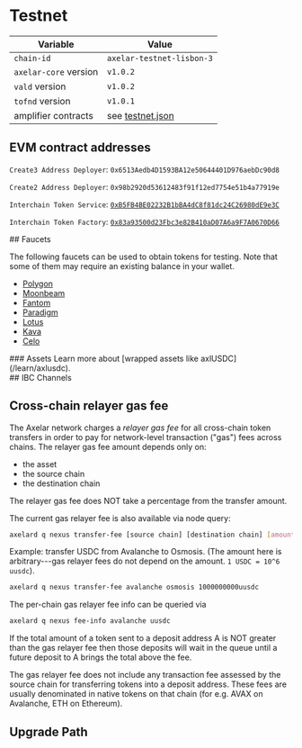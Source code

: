 # Testnet


| Variable              | Value                                                                                                                             |
| --------------------- | --------------------------------------------------------------------------------------------------------------------------------- |
| `chain-id`            | `axelar-testnet-lisbon-3`                                                                                                         |
| `axelar-core` version | `v1.0.2`                                                                                                                          |
| `vald` version        | `v1.0.2`                                                                                                                          |
| `tofnd` version       | `v1.0.1`                                                                                                                          |
| amplifier contracts   | see [testnet.json](https://github.com/axelarnetwork/axelar-contract-deployments/blob/main/axelar-chains-config/info/testnet.json) |

## EVM contract addresses

<div className="space-y-1 mt-4">
  <EVMChains client:only environment="testnet" />

`Create3 Address Deployer`: `0x6513Aedb4D1593BA12e50644401D976aebDc90d8`

`Create2 Address Deployer`: `0x98b2920d53612483f91f12ed7754e51b4a77919e`

`Interchain Token Service`: [`0xB5FB4BE02232B1bBA4dC8f81dc24C26980dE9e3C`](https://etherscan.io/address/0xB5FB4BE02232B1bBA4dC8f81dc24C26980dE9e3C)

`Interchain Token Factory`: [`0x83a93500d23Fbc3e82B410aD07A6a9F7A0670D66`](https://etherscan.io/address/0x83a93500d23Fbc3e82B410aD07A6a9F7A0670D66)

</div>

<div className="space-y-1 mt-4">
  ## Faucets

The following faucets can be used to obtain tokens for testing. Note that some of them may require an existing balance in your wallet.

- [Polygon](https://mumbaifaucet.com/)
- [Moonbeam](https://faucet.moonbeam.network/)
- [Fantom](https://faucet.fantom.network/)
- [Paradigm](https://faucet.paradigm.xyz/)
- [Lotus](https://faucet.calibration.fildev.network/)
- [Kava](https://faucet.kava.io/)
- [Celo](https://faucet.celo.org/alfajores)
</div>

<div className="space-y-1 mt-4">
  ### Assets Learn more about [wrapped assets like axlUSDC](/learn/axlusdc).
  <EVMAssets client:only environment="testnet" />
</div>

<div className="space-y-1 mt-4">
  ## IBC Channels
  <IBCChannels client:only environment="testnet" />
</div>

## Cross-chain relayer gas fee

The Axelar network charges a _relayer gas fee_ for all cross-chain token transfers in order to pay for network-level transaction ("gas") fees across chains.
The relayer gas fee amount depends only on:

- the asset
- the source chain
- the destination chain

<Callout emoji="💡">
  The relayer gas fee does NOT take a percentage from the transfer amount.
</Callout>

<div className="space-y-1 mt-4">
  <TransferFeeCalculator client:only environment="testnet" />
</div>

The current gas relayer fee is also available via node query:

```bash
axelard q nexus transfer-fee [source chain] [destination chain] [amount]
```

Example: transfer USDC from Avalanche to Osmosis. (The amount here is arbitrary---gas relayer fees do not depend on the amount. `1 USDC = 10^6 uusdc`).

```bash
axelard q nexus transfer-fee avalanche osmosis 1000000000uusdc
```

The per-chain gas relayer fee info can be queried via

```bash
axelard q nexus fee-info avalanche uusdc
```

If the total amount of a token sent to a deposit address A is NOT greater than the gas relayer fee
then those deposits will wait in the queue until a future deposit to A brings the total above the fee.

The gas relayer fee does not include any transaction fee assessed by the source chain for transferring tokens into a deposit address. These fees are usually denominated in native tokens on that chain (for e.g. AVAX on Avalanche, ETH on Ethereum).

## Upgrade Path

<UpgradePathTestnet />
